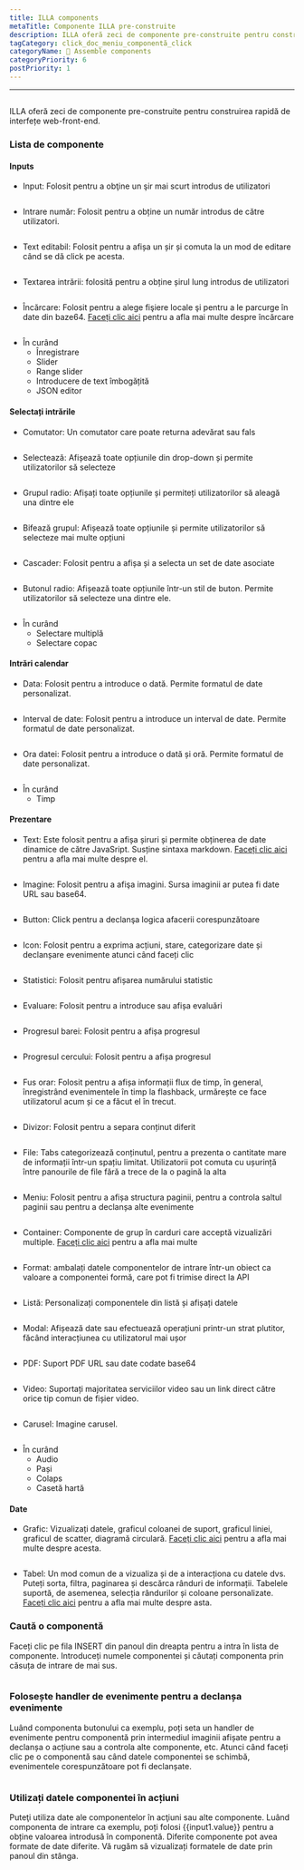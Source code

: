```yaml
---
title: ILLA components
metaTitle: Componente ILLA pre-construite
description: ILLA oferă zeci de componente pre-construite pentru construirea rapidă de interfețe web front-end
tagCategory: click_doc_meniu_componentă_click
categoryName: 🧬 Assemble components
categoryPriority: 6
postPriority: 1
---
```


* * *

## <Heading hidden>ILLA components</Heading>

ILLA oferă zeci de componente pre-construite pentru construirea rapidă de interfețe web-front-end.

### Lista de componente

#### Inputs

-   Input: Folosit pentru a obţine un şir mai scurt introdus de utilizatori

<img
  src='https://cdn.illacloud.com/official-website/img/docs/assemble/illa_components.png'
  alt=""
/>

-   Intrare număr: Folosit pentru a obține un număr introdus de către utilizatori.

<img
  src='https://cdn.illacloud.com/official-website/img/docs/assemble/illa_components(1).png'
  alt=""
/>

-   Text editabil: Folosit pentru a afișa un șir și comuta la un mod de editare când se dă click pe acesta.

<img
  src='https://cdn.illacloud.com/official-website/img/docs/assemble/illa_components(2).png'
  alt=""
/>

-   Textarea intrării: folosită pentru a obține șirul lung introdus de utilizatori

<img
  src='https://cdn.illacloud.com/official-website/img/docs/assemble/illa_components(3).png'
  alt=""
/>

-   Încărcare: Folosit pentru a alege fişiere locale şi pentru a le parcurge în date din baze64. [Faceți clic aici]([https://www.illacloud.com/en-US/docs/upload](https://www.illacloud.com/en-US/docs/upload)) pentru a afla mai multe despre încărcare

<img
  src='https://cdn.illacloud.com/official-website/img/docs/assemble/illa_components(4).png'
  alt=""
/>

-   În curând
    -   Înregistrare
    -   Slider
    -   Range slider
    -   Introducere de text îmbogățită
    -   JSON editor

#### Selectați intrările

-   Comutator: Un comutator care poate returna adevărat sau fals

<img
  src='https://cdn.illacloud.com/official-website/img/docs/assemble/illa_components(5).png'
  alt=""
/>

-   Selectează: Afișează toate opțiunile din drop-down și permite utilizatorilor să selecteze

<img
  src='https://cdn.illacloud.com/official-website/img/docs/assemble/illa_components(6).png'
  alt=""
/>

-   Grupul radio: Afișați toate opțiunile și permiteți utilizatorilor să aleagă una dintre ele

<img
  src='https://cdn.illacloud.com/official-website/img/docs/assemble/illa_components(7).png'
  alt=""
/>

-   Bifează grupul: Afișează toate opțiunile și permite utilizatorilor să selecteze mai multe opțiuni

<img
  src='https://cdn.illacloud.com/official-website/img/docs/assemble/illa_components(8).png'
  alt=""
/>

-   Cascader: Folosit pentru a afișa și a selecta un set de date asociate

<img
  src='https://cdn.illacloud.com/official-website/img/docs/assemble/illa_components(9).png'
  alt=""
/>

-   Butonul radio: Afișează toate opțiunile într-un stil de buton. Permite utilizatorilor să selecteze una dintre ele.

<img
  src='https://cdn.illacloud.com/official-website/img/docs/assemble/illa_components(10).png'
  alt=""
/>

-   În curând
    -   Selectare multiplă
    -   Selectare copac

#### Intrări calendar

-   Data: Folosit pentru a introduce o dată. Permite formatul de date personalizat.

<img
  src='https://cdn.illacloud.com/official-website/img/docs/assemble/illa_components(11).png'
  alt=""
/>

-   Interval de date: Folosit pentru a introduce un interval de date. Permite formatul de date personalizat.

<img
  src='https://cdn.illacloud.com/official-website/img/docs/assemble/illa_components(12).png'
  alt=""
/>

-   Ora datei: Folosit pentru a introduce o dată și oră. Permite formatul de date personalizat.

<img
  src='https://cdn.illacloud.com/official-website/img/docs/assemble/illa_components(13).png'
  alt=""
/>

-   În curând
    -   Timp

#### Prezentare

-   Text: Este folosit pentru a afișa șiruri și permite obținerea de date dinamice de către JavaSript. Susține sintaxa markdown. [Faceți clic aici]([https://www.illacloud.com/en-US/docs/text](https://www.illacloud.com/en-US/docs/text)) pentru a afla mai multe despre el.

<img
  src='https://cdn.illacloud.com/official-website/img/docs/assemble/illa_components(14).png'
  alt=""
/>

-   Imagine: Folosit pentru a afişa imagini. Sursa imaginii ar putea fi date URL sau base64.

<img
  src='https://cdn.illacloud.com/official-website/img/docs/assemble/illa_components(15).png'
  alt=""
/>

-   Button: Click pentru a declanşa logica afacerii corespunzătoare

<img
  src='https://cdn.illacloud.com/official-website/img/docs/assemble/illa_components(16).png'
  alt=""
/>

-   Icon: Folosit pentru a exprima acțiuni, stare, categorizare date și declanșare evenimente atunci când faceți clic

<img
  src='https://cdn.illacloud.com/official-website/img/docs/assemble/illa_components(17).png'
  alt=""
/>

-   Statistici: Folosit pentru afișarea numărului statistic

<img
  src='https://cdn.illacloud.com/official-website/img/docs/assemble/illa_components(18).png'
  alt=""
/>

-   Evaluare: Folosit pentru a introduce sau afișa evaluări

<img
  src='https://cdn.illacloud.com/official-website/img/docs/assemble/illa_components(19).png'
  alt=""
/>

-   Progresul barei: Folosit pentru a afișa progresul

<img
  src='https://cdn.illacloud.com/official-website/img/docs/assemble/illa_components(20).png'
  alt=""
/>

-   Progresul cercului: Folosit pentru a afișa progresul

<img
  src='https://cdn.illacloud.com/official-website/img/docs/assemble/illa_components(21).png'
  alt=""
/>

-   Fus orar: Folosit pentru a afișa informații flux de timp, în general, înregistrând evenimentele în timp la flashback, urmărește ce face utilizatorul acum și ce a făcut el în trecut.

<img
  src='https://cdn.illacloud.com/official-website/img/docs/assemble/illa_components(22).png'
  alt=""
/>

-   Divizor: Folosit pentru a separa conținut diferit

<img
  src='https://cdn.illacloud.com/official-website/img/docs/assemble/illa_components(23).png'
  alt=""
/>

-   File: Tabs categorizează conținutul, pentru a prezenta o cantitate mare de informații într-un spațiu limitat. Utilizatorii pot comuta cu ușurință între panourile de file fără a trece de la o pagină la alta

<img
  src='https://cdn.illacloud.com/official-website/img/docs/assemble/illa_components(24).png'
  alt=""
/>

-   Meniu: Folosit pentru a afișa structura paginii, pentru a controla saltul paginii sau pentru a declanșa alte evenimente

<img
  src='https://cdn.illacloud.com/official-website/img/docs/assemble/illa_components(25).png'
  alt=""
/>

-   Container: Componente de grup în carduri care acceptă vizualizări multiple. [Faceți clic aici]([https://www.illacloud.com/en-US/docs/container](https://www.illacloud.com/en-US/docs/container)) pentru a afla mai multe

<img
  src='https://cdn.illacloud.com/official-website/img/docs/assemble/illa_components(26).png'
  alt=""
/>

-   Format: ambalați datele componentelor de intrare într-un obiect ca valoare a componentei formă, care pot fi trimise direct la API

<img
  src='https://cdn.illacloud.com/official-website/img/docs/assemble/illa_components(27).png'
  alt=""
/>

-   Listă: Personalizați componentele din listă și afișați datele

<img
  src='https://cdn.illacloud.com/official-website/img/docs/assemble/illa_components(28).png'
  alt=""
/>

-   Modal: Afișează date sau efectuează operațiuni printr-un strat plutitor, făcând interacțiunea cu utilizatorul mai ușor

<img
  src='https://cdn.illacloud.com/official-website/img/docs/assemble/illa_components(29).png'
  alt=""
/>

-   PDF: Suport PDF URL sau date codate base64

<img
  src='https://cdn.illacloud.com/official-website/img/docs/assemble/illa_components(30).png'
  alt=""
/>

-   Video: Suportați majoritatea serviciilor video sau un link direct către orice tip comun de fișier video.

<img
  src='https://cdn.illacloud.com/official-website/img/docs/assemble/illa_components(31).png'
  alt=""
/>

-   Carusel: Imagine carusel.

<img
  src='https://cdn.illacloud.com/official-website/img/docs/assemble/illa_components(32).png'
  alt=""
/>

-   În curând
    -   Audio
    -   Pași
    -   Colaps
    -   Casetă hartă

#### Date

-   Grafic: Vizualizați datele, graficul coloanei de suport, graficul liniei, graficul de scatter, diagramă circulară. [Faceți clic aici]([https://www.illacloud.com/en-US/docs/chart](https://www.illacloud.com/en-US/docs/chart)) pentru a afla mai multe despre acesta.

<img
  src='https://cdn.illacloud.com/official-website/img/docs/assemble/illa_components(33).png'
  alt=""
/>

-   Tabel: Un mod comun de a vizualiza și de a interacționa cu datele dvs. Puteți sorta, filtra, paginarea și descărca rânduri de informații. Tabelele suportă, de asemenea, selecția rândurilor și coloane personalizate. [Faceți clic aici]([https://www.illacloud.com/en-US/docs/table](https://www.illacloud.com/en-US/docs/table)) pentru a afla mai multe despre asta.

### Caută o componentă

Faceți clic pe fila INSERT din panoul din dreapta pentru a intra în lista de componente. Introduceți numele componentei și căutați componenta prin căsuța de intrare de mai sus.

<img
  src='https://cdn.illacloud.com/official-website/img/docs/assemble/illa_components(34).png'
  alt=""
/>

### Folosește handler de evenimente pentru a declanșa evenimente

Luând componenta butonului ca exemplu, poți seta un handler de evenimente pentru componentă prin intermediul imaginii afișate pentru a declanșa o acțiune sau a controla alte componente, etc. Atunci când faceți clic pe o componentă sau când datele componentei se schimbă, evenimentele corespunzătoare pot fi declanșate.

<img
  src='https://cdn.illacloud.com/official-website/img/docs/assemble/illa_components(35).png'
  alt=""
/>

### Utilizați datele componentei în acțiuni

Puteţi utiliza date ale componentelor în acţiuni sau alte componente. Luând componenta de intrare ca exemplu, poți folosi {{input1.value}} pentru a obține valoarea introdusă în componentă. Diferite componente pot avea formate de date diferite. Vă rugăm să vizualizați formatele de date prin panoul din stânga.

<img
  src='https://cdn.illacloud.com/official-website/img/docs/assemble/illa_components(36).png'
  alt=""
/>
